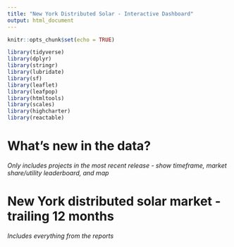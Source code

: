 ```yaml
---
title: "New York Distributed Solar - Interactive Dashboard"
output: html_document
---
```


```r
knitr::opts_chunk$set(echo = TRUE)
```

```r
library(tidyverse)
library(dplyr)
library(stringr)
library(lubridate)
library(sf)
library(leaflet)
library(leafpop)
library(htmltools)
library(scales)
library(highcharter)
library(reactable)
```

# What's new in the data?

*Only includes projects in the most recent release - show timeframe, market share/utility leaderboard, and map*

# New York distributed solar market - trailing 12 months

*Includes everything from the reports*
